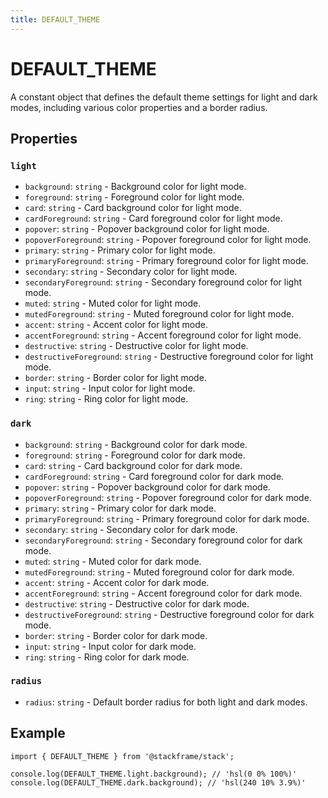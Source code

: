 ```yaml
---
title: DEFAULT_THEME
---
```


# DEFAULT_THEME

A constant object that defines the default theme settings for light and dark modes, including various color properties and a border radius.

## Properties

### `light`
- `background`: `string` - Background color for light mode.
- `foreground`: `string` - Foreground color for light mode.
- `card`: `string` - Card background color for light mode.
- `cardForeground`: `string` - Card foreground color for light mode.
- `popover`: `string` - Popover background color for light mode.
- `popoverForeground`: `string` - Popover foreground color for light mode.
- `primary`: `string` - Primary color for light mode.
- `primaryForeground`: `string` - Primary foreground color for light mode.
- `secondary`: `string` - Secondary color for light mode.
- `secondaryForeground`: `string` - Secondary foreground color for light mode.
- `muted`: `string` - Muted color for light mode.
- `mutedForeground`: `string` - Muted foreground color for light mode.
- `accent`: `string` - Accent color for light mode.
- `accentForeground`: `string` - Accent foreground color for light mode.
- `destructive`: `string` - Destructive color for light mode.
- `destructiveForeground`: `string` - Destructive foreground color for light mode.
- `border`: `string` - Border color for light mode.
- `input`: `string` - Input color for light mode.
- `ring`: `string` - Ring color for light mode.

### `dark`
- `background`: `string` - Background color for dark mode.
- `foreground`: `string` - Foreground color for dark mode.
- `card`: `string` - Card background color for dark mode.
- `cardForeground`: `string` - Card foreground color for dark mode.
- `popover`: `string` - Popover background color for dark mode.
- `popoverForeground`: `string` - Popover foreground color for dark mode.
- `primary`: `string` - Primary color for dark mode.
- `primaryForeground`: `string` - Primary foreground color for dark mode.
- `secondary`: `string` - Secondary color for dark mode.
- `secondaryForeground`: `string` - Secondary foreground color for dark mode.
- `muted`: `string` - Muted color for dark mode.
- `mutedForeground`: `string` - Muted foreground color for dark mode.
- `accent`: `string` - Accent color for dark mode.
- `accentForeground`: `string` - Accent foreground color for dark mode.
- `destructive`: `string` - Destructive color for dark mode.
- `destructiveForeground`: `string` - Destructive foreground color for dark mode.
- `border`: `string` - Border color for dark mode.
- `input`: `string` - Input color for dark mode.
- `ring`: `string` - Ring color for dark mode.

### `radius`
- `radius`: `string` - Default border radius for both light and dark modes.

## Example

```tsx
import { DEFAULT_THEME } from '@stackframe/stack';

console.log(DEFAULT_THEME.light.background); // 'hsl(0 0% 100%)'
console.log(DEFAULT_THEME.dark.background); // 'hsl(240 10% 3.9%)'
```